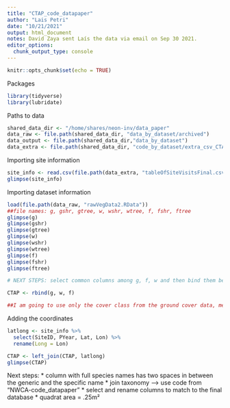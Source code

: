 ```yaml
---
title: "CTAP_code_datapaper"
author: "Lais Petri"
date: "10/21/2021"
output: html_document
notes: David Zaya sent Laís the data via email on Sep 30 2021.
editor_options: 
  chunk_output_type: console
---
```


```r
knitr::opts_chunk$set(echo = TRUE)
```

Packages
```r
library(tidyverse)
library(lubridate)
```

Paths to data
```r
shared_data_dir <- "/home/shares/neon-inv/data_paper"
data_raw <- file.path(shared_data_dir, "data_by_dataset/archived")
data_output <- file.path(shared_data_dir,"data_by_dataset")
data_extra <- file.path(shared_data_dir, "code_by_dataset/extra_csv_CTAP")

```

Importing site information
```r
site_info <- read.csv(file.path(data_extra, "tableOfSiteVisitsFinal.csv"), header = TRUE)
glimpse(site_info)

```

Importing dataset information
```r
load(file.path(data_raw, "rawVegData2.RData"))
##file names: g, gshr, gtree, w, wshr, wtree, f, fshr, ftree
glimpse(g)
glimpse(gshr)
glimpse(gtree)
glimpse(w)
glimpse(wshr)
glimpse(wtree)
glimpse(f)
glimpse(fshr)
glimpse(ftree)

# NEXT STEPS: select common columns among g, f, w and then bind them below

CTAP <- rbind(g, w, f)

##I am going to use only the cover class from the ground cover data, meaning objects 'g', 'w', 'f'

```

Adding the coordinates
```r
latlong <- site_info %>% 
  select(SiteID, PYear, Lat, Lon) %>% 
  rename(Long = Lon)

CTAP <- left_join(CTAP, latlong)
glimpse(CTAP)
```

Next steps:
* column with full species names has two spaces in between the generic and the specific name
* join taxonomy --> use code from "NWCA-code_datapaper"
* select and rename columns to match to the final database
* quadrat area = .25m²